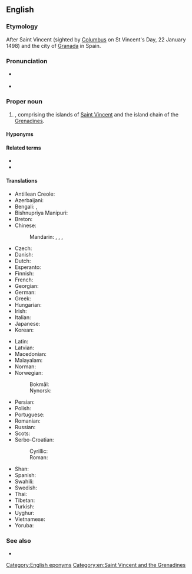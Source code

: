 ==English==
{{wikipedia}}

===Etymology===
After Saint Vincent (sighted by [[Columbus]] on St Vincent's Day, 22 January 1498) and the city of [[Granada]] in Spain.

===Pronunciation===
* {{a|UK|US}} {{IPA|en|/seɪnt ˈvɪnt.sənt ən ðə ˈɡɹɛn.əˌdiːnz/}}
* {{audio|en|en-us-Saint Vincent and the Grenadines.ogg|Audio (US)}}

===Proper noun===
{{en-proper noun}}

# {{senseid|en|Q757}}{{place|en|archipelago/and/country|r/Caribbean}}, comprising the islands of [[Saint Vincent]] and the island chain of the [[Grenadines]].

====Hyponyms====
{{col2|en|{{l|en|Bequia}}
|{{l|en|Mustique}}
|{{l|en|Union Island}}
|{{l|en|Canouan}}
|{{l|en|Mayreau}}
|{{l|en|Saint Vincent}}
}}

====Related terms====
* {{l|en|Vincentian}}
* {{l|en|Grenadinese}}

====Translations====
{{trans-top|id=Q757|country in the Caribbean}}
* Antillean Creole: {{t|gcf|Senvensan é Tigrinad}}
* Azerbaijani: {{t|az|Sent-Vinsent və Qrenadin}}
* Bengali: {{t|bn|সেন্ট ভিনসেন্ট ও গ্রেনাডাইন দ্বীপপুঞ্জ}}, {{t|bn|সেন্ট ভিনসেন্ট ও গ্রেনাডাইন}}
* Bishnupriya Manipuri: {{t|bpy|সেন্ট ভিনসেন্ট বারো গ্রেনাডাইন}}
* Breton: {{t|br|Saint Vincent hag ar Grenadinez}}
* Chinese:
*: Mandarin: {{t+|cmn|聖文森特和格林納丁斯}}, {{t+|cmn|圣文森特和格林纳丁斯|tr=Shèngwénsēntè hé Gélínnàdīngsī}}, {{t|cmn|聖文森及格瑞納丁}}, {{t|cmn|圣文森及格瑞纳丁|tr=Shèngwénsēn Jígéruìnàdīng}}
* Czech: {{t+|cs|Svatý Vincenc a Grenadiny}}
* Danish: {{t|da|Saint Vincent og Grenadinerne}}
* Dutch: {{t+|nl|Saint Vincent en de Grenadines}}
* Esperanto: {{t|eo|Sent-Vincento kaj la Grenadinoj}}
* Finnish: {{t+|fi|Saint Vincent ja Grenadiinit}}
* French: {{t+|fr|Saint-Vincent-et-Grenadines|f-p}}
* Georgian: {{t|ka|სენტ-ვინსენტი და გრენადინები}}
* German: {{t+|de|St. Vincent und die Grenadinen}}
* Greek: {{t+|el|Άγιος Βικέντιος και Γρεναδίνες|m}}
* Hungarian: {{t|hu|Szent Vincent és Grenadine}}
* Irish: {{t|ga|San Uinseann agus na Greanáidíní}}
* Italian: {{t|it|Saint Vincent e Grenadine}}
* Japanese: {{t+|ja|セントビンセント・グレナディーン|tr=Sento Binsento Gurenadīn}}
* Korean: {{t|ko|^세인트빈센트 ^그레나딘}}
{{trans-mid}}
* Latin: {{t|la|Sanctus Vincentius et Granatinae|m}}
* Latvian: {{t|lv|Sentvinsenta un Grenadīnas|f}}
* Macedonian: {{t|mk|Све́ти Ви́нсент и Гренади́ни|p}}
* Malayalam: {{t|ml|സെയ്ന്റ് വിൻസന്റ് ഗ്രനഡീൻസ്}}
* Norman: {{t|nrf|Saint Vîncent et les Grénadinnes|p}} {{qualifier|Jersey}}
* Norwegian:
*: Bokmål: {{t|nb|Saint Vincent og Grenadinene}}
*: Nynorsk: {{t|nn|Saint Vincent og Grenadinane}}
* Persian: {{t|fa|سنت وینسنت و گرنادین‌ها}}
* Polish: {{t+|pl|Saint Vincent i Grenadyny}}
* Portuguese: {{t+|pt|São Vicente e Granadinas}}
* Romanian: {{t|ro|Sfântul Vicențiu și Grenadine}}
* Russian: {{t+|ru|Сент-Ви́нсент и Гренади́ны|p|tr=Sɛnt-Vínsɛnt i Grenadíny}}
* Scots: {{t|sco|Saunt Vincent an the Grenadines}}
* Serbo-Croatian:
*: Cyrillic: {{t|sh|Свети Винцент и Гренадини|m-p}}
*: Roman: {{t|sh|Sveti Vincent i Grenadini|m-p}}
* Shan: {{t|shn|မိူင်းသဵင်ႉဝိၼ်းသႅၼ်ႉ လႄႈ ၵရႄးၼႃးတိၼ်း}}
* Spanish: {{t+|es|San Vicente y las Granadinas}}
* Swahili: {{t|sw|Santavisenti na Grenadini}}
* Swedish: {{t+|sv|Saint Vincent och Grenadinerna}}
* Thai: {{t+|th|เซนต์วินเซนต์และเกรนาดีนส์}}
* Tibetan: {{t|bo|སེན་ཊི་བིན་སེན་ཊི་དང་གི་རི་ན་ཌིན་སི}}
* Turkish: {{t|tr|Saint Vincent ve Granadalar}}
* Uyghur: {{t|ug|سېنت ۋىنسېنت ۋە گرېنادىن ئاراللىرى}}
* Vietnamese: {{t|vi|Xanh Vin-xen và Grê-na-din}}
* Yoruba: {{t|yo|Fisẹnnti ati Genadina}}
{{trans-bottom}}

===See also===
* {{list:countries of North America/en}}

[[Category:English eponyms]]
[[Category:en:Saint Vincent and the Grenadines]]